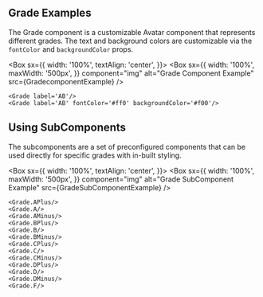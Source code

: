 
## Grade Examples

The Grade component is a customizable Avatar component that represents different grades. The text and background colors are customizable via the `fontColor` and `backgroundColor` props.

<Box
  sx={{
    width: '100%',
    textAlign: 'center',
  }}>
  <Box
    sx={{
      width: '100%',
      maxWidth: '500px',
    }}
    component="img"
    alt="Grade Component Example"
    src={GradecomponentExample}
  />
</Box>

```
<Grade label='AB'/>
<Grade label='AB' fontColor='#ff0' backgroundColor='#f00'/>
```

## Using SubComponents

The subcomponents are a set of preconfigured components that can be used directly for specific grades with in-built styling.

<Box
  sx={{
    width: '100%',
    textAlign: 'center',
  }}>
  <Box
    sx={{
      width: '100%',
      maxWidth: '500px',
    }}
    component="img"
    alt="Grade SubComponent Example"
    src={GradeSubComponentExample}
  />
</Box>

```
<Grade.APlus/>
<Grade.A/>
<Grade.AMinus/>
<Grade.BPlus/>
<Grade.B/>
<Grade.BMinus/>
<Grade.CPlus/>
<Grade.C/>
<Grade.CMinus/>
<Grade.DPlus/>
<Grade.D/>
<Grade.DMinus/>
<Grade.F/>
```
